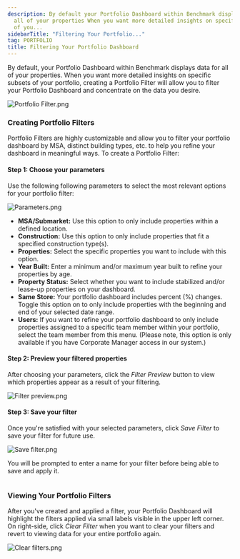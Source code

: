 ```yaml
---
description: By default your Portfolio Dashboard within Benchmark displays data for
  all of your properties When you want more detailed insights on specific subsets
  of you...
sidebarTitle: "Filtering Your Portfolio..."
tag: PORTFOLIO
title: Filtering Your Portfolio Dashboard
---
```


By default, your Portfolio Dashboard within Benchmark displays data for all of your properties. When you want more detailed insights on specific subsets of your portfolio, creating a Portfolio Filter will allow you to filter your Portfolio Dashboard and concentrate on the data you desire. 


<Frame>
  <img src="/images/radix/39c0783aed4660455b733f30b3c6d1118465645c.png" alt="Portfolio Filter.png" />
</Frame>


### Creating Portfolio Filters


Portfolio Filters are highly customizable and allow you to filter your portfolio dashboard by MSA, distinct building types, etc. to help you refine your dashboard in meaningful ways. To create a Portfolio Filter:


#### Step 1: Choose your parameters


Use the following following parameters to select the most relevant options for your portfolio filter:


<Frame>
  <img src="/images/radix/7cb8dbbe4e2820b0cdac66eab3e91697eec7b4de.png" alt="Parameters.png" />
</Frame>


* **MSA/Submarket:** Use this option to only include properties within a defined location.
* **Construction:** Use this option to only include properties that fit a specified construction type(s).
* **Properties:** Select the specific properties you want to include with this option.
* **Year Built:** Enter a minimum and/or maximum year built to refine your properties by age.
* **Property Status:** Select whether you want to include stabilized and/or lease-up properties on your dashboard.
* **Same Store:** Your portfolio dashboard includes percent (%) changes. Toggle this option on to only include properties with the beginning and end of your selected date range.
* **Users:** If you want to refine your portfolio dashboard to only include properties assigned to a specific team member within your portfolio, select the team member from this menu. (Please note, this option is only available if you have Corporate Manager access in our system.)


#### Step 2: Preview your filtered properties


After choosing your parameters, click the *Filter Preview* button to view which properties appear as a result of your filtering. 


<Frame>
  <img src="/images/radix/8cecd895489d432527c1cc0579a30a2d32d8419e.png" alt="Filter preview.png" />
</Frame>


#### Step 3: Save your filter


Once you're satisfied with your selected parameters, click *Save Filter* to save your filter for future use. 


<Frame>
  <img src="/images/radix/9648e0989eebeeb4eb8a0e6aa17b397fa46dfb74.png" alt="Save filter.png" />
</Frame>


You will be prompted to enter a name for your filter before being able to save and apply it. 


<Frame>
  <img src="/images/radix/fe777fbe9556f34b573a243d07d98457dbb4ec48.png" alt="" />
</Frame>


### Viewing Your Portfolio Filters


After you've created and applied a filter, your Portfolio Dashboard will highlight the filters applied via small labels visible in the upper left corner. On right-side, click *Clear Filter* when you want to clear your filters and revert to viewing data for your entire portfolio again. 


<Frame>
  <img src="/images/radix/1adfccb89c3c94697c3472b1c1bc6e01a17849a4.png" alt="Clear filters.png" />
</Frame>